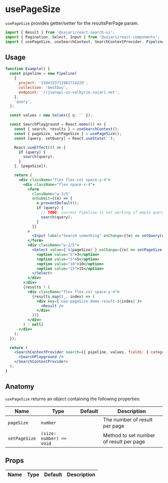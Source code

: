 
<SEO title="usePageSize" description="usePageSize provides getter/setter for the resultsPerPage param." />

# usePageSize

`usePageSize` provides getter/setter for the resultsPerPage param.

```js
import { Result } from '@sajari/react-search-ui';
import { Pagination, Select, Input } from '@sajari/react-components';
import { usePageSize, useSearchContext, SearchContextProvider, Pipeline, Values } from '@sajari/react-hooks';
```

## Usage

```jsx
function Example() {
  const pipeline = new Pipeline(
    {
      project: '1594153711901724220',
      collection: 'bestbuy',
      endpoint: '//jsonapi-us-valkyrie.sajari.net',
    },
    'query',
  );

  const values = new Values({ q: '' });

  const SearchPlayground = React.memo(() => {
    const { search, results } = useSearchContext();
    const { pageSize, setPageSize } = usePageSize();
    const [query, setQuery] = React.useState('');

    React.useEffect(() => {
      if (query) {
        search(query);
      }
    }, [pageSize]);

    return (
      <div className="flex flex-col space-y-4">
        <div className="flex space-x-4">
          <form
            className="w-3/5"
            onSubmit={(e) => {
              e.preventDefault();
              if (query) {
                // TODO: current Pipeline is not working if empty query is passed
                search(query);
              }
            }}
          >
            <Input label="Search something" onChange={(e) => setQuery(e.target.value)} />
          </form>
          <div className="w-2/5">
            <Select value={`${pageSize}`} onChange={(e) => setPageSize(parseInt(e.target.value), 10)}>
              <option value="3">3</option>
              <option value="5">5</option>
              <option value="10">10</option>
              <option value="15">15</option>
            </Select>
          </div>
        </div>
        {results ? (
          <div className="flex flex-col space-y-4">
            {results.map((_, index) => (
              <div key={`use-pageSize-demo-result-${index}`}>
                <Result />
              </div>
            ))}
          </div>
        ) : null}
      </div>
    );
  });

  return (
    <SearchContextProvider search={{ pipeline, values, fields: { category: 'brand', title: 'name' } }}>
      <SearchPlayground />
    </SearchContextProvider>
  );
}
```

## Anatomy

`usePageSize` returns an object containing the following properties:

| Name          | Type                     | Default | Description                             |
| ------------- | ------------------------ | ------- | --------------------------------------- |
| `pageSize`    | `number`                 |         | The number of result per page           |
| `setPageSize` | `(size: number) => void` |         | Method to set number of result per page |

## Props

| Name | Type | Default | Description |
| ---- | ---- | ------- | ----------- |

